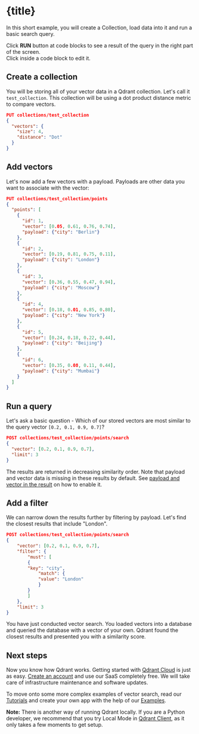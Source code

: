 
# {title}

In this short example, you will create a Collection, load data into it and run a basic search query.

<Alert severity="info">Click **RUN** button at code blocks to see a result of the query in the right part of the screen.<br/>Click inside a code block to edit it.</Alert>

## Create a collection

You will be storing all of your vector data in a Qdrant collection. Let's call it `test_collection`. This collection will be using a dot product distance metric to compare vectors.

```json withRunButton=true
PUT collections/test_collection
{
  "vectors": {
    "size": 4,
    "distance": "Dot"
  }
}
```

## Add vectors

Let's now add a few vectors with a payload. Payloads are other data you want to associate with the vector:

```json withRunButton=true
PUT collections/test_collection/points
{
  "points": [
    {
      "id": 1,
      "vector": [0.05, 0.61, 0.76, 0.74],
      "payload": {"city": "Berlin"}
    },
    {
      "id": 2,
      "vector": [0.19, 0.81, 0.75, 0.11],
      "payload": {"city": "London"}
    },
    {
      "id": 3,
      "vector": [0.36, 0.55, 0.47, 0.94],
      "payload": {"city": "Moscow"}
    },
    {
      "id": 4,
      "vector": [0.18, 0.01, 0.85, 0.80],
      "payload": {"city": "New York"}
    },
    {
      "id": 5,
      "vector": [0.24, 0.18, 0.22, 0.44],
      "payload": {"city": "Beijing"}
    },
    {
      "id": 6,
      "vector": [0.35, 0.08, 0.11, 0.44],
      "payload": {"city": "Mumbai"}
    }
  ]
}
```

## Run a query

Let's ask a basic question - Which of our stored vectors are most similar to the query vector `[0.2, 0.1, 0.9, 0.7]`?

```json withRunButton=true
POST collections/test_collection/points/search
{
  "vector": [0.2, 0.1, 0.9, 0.7],
  "limit": 3
}
```

The results are returned in decreasing similarity order. Note that payload and vector data is missing in these results by default.
See [payload and vector in the result](https://qdrant.tech/documentation/concepts/search#payload-and-vector-in-the-result) on how to enable it.

## Add a filter

We can narrow down the results further by filtering by payload. Let's find the closest results that include "London".

```json withRunButton=true
POST collections/test_collection/points/search
{
    "vector": [0.2, 0.1, 0.9, 0.7],
    "filter": {
        "must": [
        {
        "key": "city",
            "match": {
            "value": "London"
            }
        }
        ]
    },
    "limit": 3
}
```

You have just conducted vector search. You loaded vectors into a database and queried the database with a vector of your own. Qdrant found the closest results and presented you with a similarity score.

## Next steps

Now you know how Qdrant works. Getting started with [Qdrant Cloud](https://qdrant.tech/documentation/cloud/quickstart-cloud/) is just as easy. [Create an account](https://qdrant.to/cloud) and use our SaaS completely free. We will take care of infrastructure maintenance and software updates.

To move onto some more complex examples of vector search, read our [Tutorials](https://qdrant.tech/documentation/tutorials/) and create your own app with the help of our [Examples](https://qdrant.tech/documentation/examples/).

**Note:** There is another way of running Qdrant locally. If you are a Python developer, we recommend that you try Local Mode in [Qdrant Client](https://github.com/qdrant/qdrant-client), as it only takes a few moments to get setup.
